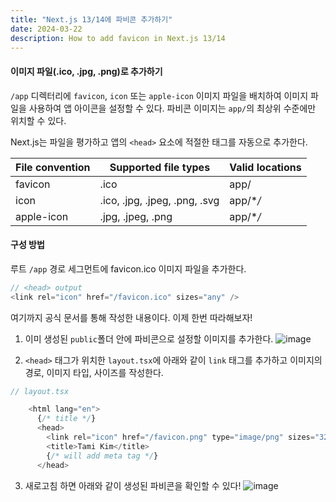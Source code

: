 ```yaml
---
title: "Next.js 13/14에 파비콘 추가하기"
date: 2024-03-22
description: How to add favicon in Next.js 13/14
---
```


#### 이미지 파일(.ico, .jpg, .png)로 추가하기

`/app` 디렉터리에 `favicon`, `icon` 또는 `apple-icon` 이미지 파일을 배치하여 이미지 파일을 사용하여 앱 아이콘을 설정할 수 있다. 파비콘 이미지는 `app/`의 최상위 수준에만 위치할 수 있다.

Next.js는 파일을 평가하고 앱의 `<head>` 요소에 적절한 태그를 자동으로 추가한다.

| File convention | Supported file types          | Valid locations |
| --------------- | ----------------------------- | --------------- |
| favicon         | .ico                          | app/            |
| icon            | .ico, .jpg, .jpeg, .png, .svg | app/\*_/_       |
| apple-icon      | .jpg, .jpeg, .png             | app/\*_/_       |

#### 구성 방법

루트 `/app` 경로 세그먼트에 favicon.ico 이미지 파일을 추가한다.

```js
// <head> output
<link rel="icon" href="/favicon.ico" sizes="any" />
```

여기까지 공식 문서를 통해 작성한 내용이다. 이제 한번 따라해보자!

1. 이미 생성된 `public`폴더 안에 파비콘으로 설정할 이미지를 추가한다.
   ![image](https://github.com/tamoimi/tami-dev-blog/assets/100749520/433f7374-4756-4073-afb6-c0c29a0b7b51)

2. `<head>` 태그가 위치한 `layout.tsx`에 아래와 같이 `link` 태그를 추가하고 이미지의 경로, 이미지 타입, 사이즈를 작성한다.

```js
// layout.tsx

    <html lang="en">
      {/* title */}
      <head>
        <link rel="icon" href="/favicon.png" type="image/png" sizes="32x32" />
        <title>Tami Kim</title>
        {/* will add meta tag */}
      </head>
```

3. 새로고침 하면 아래와 같이 생성된 파비콘을 확인할 수 있다!
   ![image](https://github.com/tamoimi/tami-dev-blog/assets/100749520/2facf929-7e1d-476f-8aa7-3a6b1217f43b)
